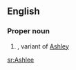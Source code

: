 ==English==

===Proper noun===
{{en-proper noun}}

# {{given name|female}}, variant of [[Ashley]]

[[sr:Ashlee]]